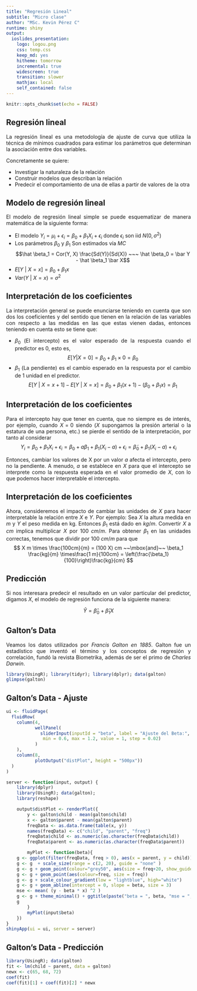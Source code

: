 ```yaml
---
title: "Regresión Lineal"
subtitle: "Micro clase"
author: "MSc. Kevin Pérez C"
runtime: shiny
output: 
  ioslides_presentation:
    logo: logou.png
    css: temp.css
    keep_md: yes
    hitheme: tomorrow
    incremental: true
    widescreen: true
    transition: slower
    mathjax: local
    self_contained: false
---
```


<style>
body {
text-align: justify}
</style>

```r
knitr::opts_chunk$set(echo = FALSE)
```


## Regresión lineal 

La regresión lineal es una metodología de ajuste de curva que utiliza la técnica de mínimos cuadrados para estimar los parámetros que determinan la asociación entre dos variables.

Concretamente se quiere:

- Investigar la naturaleza de la relación
- Construir modelos que describan la relación 
- Predecir el comportamiento de una de ellas a partir de valores de la otra

## Modelo de regresión lineal 

El modelo de regresión lineal simple se puede esquematizar de manera matemática de la siguiente forma:

- El modelo $Y_i =  \mu_i + \epsilon_i = \beta_0 + \beta_1 X_i + \epsilon_i$ donde $\epsilon_i$ son iid $N(0, \sigma^2)$
- Los parámetros $\beta_0$ y $\beta_1$ Son estimados vía _MC_
  $$\hat \beta_1 = Cor(Y, X) \frac{Sd(Y)}{Sd(X)} ~~~ \hat \beta_0 = \bar Y - \hat \beta_1 \bar X$$
- $E[Y ~|~ X = x] = \beta_0 + \beta_1 x$
- $Var(Y ~|~ X = x) = \sigma^2$

## Interpretación de los coeficientes 

La interpretación general se puede enunciarse teniendo en cuenta que son dos los coeficientes y del sentido que tienen en la relación de las variables con respecto a las medidas en las que estas vienen dadas, entonces teniendo en cuenta esto se tiene que:

- $\beta_0$ (El intercepto) es el valor esperado de la respuesta cuando el predictor es 0, esto es, 
$$
E[Y | X = 0] =  \beta_0 + \beta_1 \times 0 = \beta_0
$$
- $\beta_1$ (La pendiente) es el cambio esperado en la respuesta por el cambio de 1 unidad en el predictor.
$$
E[Y ~|~ X = x+1] - E[Y ~|~ X = x] =
\beta_0 + \beta_1 (x + 1) - (\beta_0 + \beta_1 x ) = \beta_1
$$

## Interpretación de los coeficientes 

Para el intercepto hay que tener en cuenta, que no siempre es de interés, por ejemplo, cuando $X = 0$ siendo ($X$ supongamos la presión arterial o la estatura de una persona, etc.) se pierde el sentido de la interpretación, por tanto al considerar 
$$
Y_i = \beta_0 + \beta_1 X_i + \epsilon_i
= \beta_0 + a \beta_1 + \beta_1 (X_i - a) + \epsilon_i
= \tilde \beta_0 + \beta_1 (X_i - a) + \epsilon_i
$$

Entonces, cambiar los valores de  X por un valor $a$ afecta el intercepto, pero no la pendiente. A menudo, $a$ se establece en $X$ para que el intercepto se interprete como la respuesta esperada en el valor promedio de $X$, con lo que podemos hacer interpretable el intercepto.

## Interpretación de los coeficientes 

Ahora, consideremos el impacto de cambiar las unidades de $X$ para hacer interpretable la relación entre $X$ e $Y$. Por ejemplo: Sea $X$ la altura medida en $m$ y $Y$ el peso medida en kg. Entonces $\beta_1$ está dado en $kg/m$. Convertir $X$ a $cm$ implica multiplicar $X$ por 100 $cm/m$. Para obtener $\beta_1$ en las unidades correctas, tenemos que dividir por 100 $cm/m$ para que 
$$
X m \times \frac{100cm}{m} = (100 X) cm
~~\mbox{and}~~
\beta_1 \frac{kg}{m} \times\frac{1 m}{100cm} = 
\left(\frac{\beta_1}{100}\right)\frac{kg}{cm}
$$


## Predicción 

Si nos interesara predecir el resultado en un valor particular del predictor, digamos $X$, el modelo de regresión funciona de la siguiente manera:

$$
\widehat{Y} = \hat \beta_0 + \hat \beta_1 X
$$

## Galton's Data

Veamos los datos utilizados por _Francis Galton en 1885_. Galton fue un estadístico que inventó el término y los conceptos de regresión y correlación, fundó la revista Biometrika, además de ser el primo de _Charles Darwin_.

```r
library(UsingR); library(tidyr); library(dplyr); data(galton)
glimpse(galton)
```

## Galton's Data - Ajuste

```r
ui <- fluidPage(
  fluidRow(
    column(4,
           wellPanel(
             sliderInput(inputId = "beta", label = "Ajuste del Beta:",
              min = 0.6, max = 1.2, value = 1, step = 0.02)
           )
    ),
    column(8,
           plotOutput("distPlot", height = "500px"))
  )
)

server <- function(input, output) {
    library(dplyr)
    library(UsingR); data(galton); 
    library(reshape)

    output$distPlot <- renderPlot({
        y <- galton$child - mean(galton$child)
        x <- galton$parent - mean(galton$parent)
        freqData <- as.data.frame(table(x, y))
        names(freqData) <- c("child", "parent", "freq")
        freqData$child <- as.numeric(as.character(freqData$child))
        freqData$parent <- as.numeric(as.character(freqData$parent))

        myPlot <- function(beta){
    g <- ggplot(filter(freqData, freq > 0), aes(x = parent, y = child))
    g <- g  + scale_size(range = c(2, 20), guide = "none" )
    g <- g + geom_point(colour="grey50", aes(size = freq+20, show_guide = FALSE))
    g <- g + geom_point(aes(colour=freq, size = freq))
    g <- g + scale_colour_gradient(low = "lightblue", high="white")                     
    g <- g + geom_abline(intercept = 0, slope = beta, size = 3)
    mse <- mean( (y - beta * x) ^2 )
    g <- g + theme_minimal() + ggtitle(paste("beta = ", beta, "mse = ", round(mse, 3)))
    g
        }
        myPlot(input$beta)
    })
}
shinyApp(ui = ui, server = server)

```


## Galton's Data - Predicción 

```r
library(UsingR); data(galton)
fit <- lm(child ~ parent, data = galton)
newx <- c(65, 68, 72)
coef(fit)
coef(fit)[1] + coef(fit)[2] * newx
```



 



